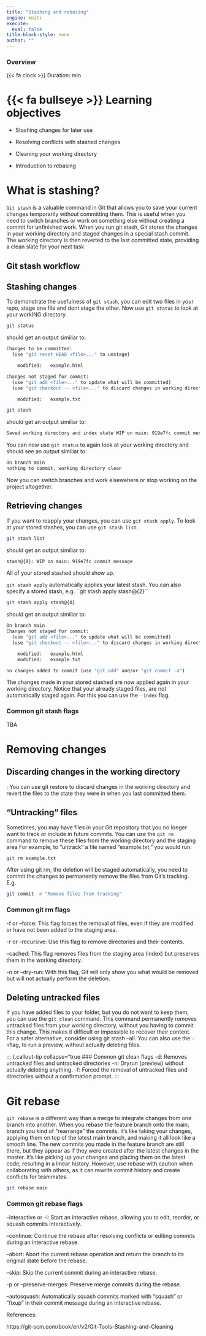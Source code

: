 ```yaml
---
title: "Stashing and rebasing"
engine: knitr
execute:
  eval: false
title-block-style: none
author: ""
---
```


::: callout-note
### Overview

{{< fa clock >}} Duration: min
:::

# {{< fa bullseye >}} Learning objectives
- Stashing changes for later use

- Resolving conflicts with stashed changes

- Cleaning your working directory

- Introduction to rebasing

# What is stashing?
`Git stash` is a valuable command in Git that allows you to save your current changes temporarily without committing them.
This is useful when you need to switch branches or work on something else without creating a commit for unfinished work.
When you run git stash, Git stores the changes in your working directory and staged changes in a special stash commit.
The working directory is then reverted to the last committed state, providing a clean slate for your next task

## Git stash workflow

## Stashing changes
To demonstrate the usefulness of `git stash`, you can edit two files in your repo, stage one file and dont stage the other.
Now use `git status` to look at your workING directory.

```bash
git status
```
should get an output similiar to:

```bash
Changes to be committed:
  (use "git reset HEAD <file>..." to unstage)

	modified:   example.html

Changes not staged for commit:
  (use "git add <file>..." to update what will be committed)
  (use "git checkout -- <file>..." to discard changes in working directory)

	modified:   example.txt   
```

```bash
git stash
````
should get an output similiar to:

```bash
Saved working directory and index state WIP on main: 919e7fc commit message
```
You can now use `git status` to again look at your working directory and should see an output similiar to:
```bash
On branch main
nothing to commit, working directory clean
````
Now you can switch branches and work elsewehere or stop working on the project altogether.

## Retrieving changes
If you want to reapply your changes, you can use `git stash apply`. 
To look at your stored stashes, you can use `git stash list`.
```bash
git stash list
````
should get an output similiar to:
```bash
stash@{0}: WIP on main: 919e7fc commit message
````
All of your stored stashed should show up.

`git stash apply` automatically applies your latest stash.
You can also specify a stored stash, e.g. ` git stash apply stash@{2}``

```bash
git stash apply stash@{0}
```
should get an output similiar to:
```bash
On branch main
Changes not staged for commit:
  (use "git add <file>..." to update what will be committed)
  (use "git checkout -- <file>..." to discard changes in working directory)

	modified:   example.html
	modified:   example.txt

no changes added to commit (use "git add" and/or "git commit -a")
```

The changes made in your stored stashed are now applied again in your working directory.
Notice that your already staged files, are not automatically staged again.
For this you can use the`--index` flag.

::: {.callout-tip collapse="true"}
### Common git stash flags
TBA
:::

# Removing changes
## Discarding changes in the working directory
: You can use git restore to discard changes in the working directory and revert the files to the state they were in when you last committed them.

## "Untracking" files
Sometimes, you may have files in your Git repository that you no longer want to track or include in future commits. 
You can use the `git rm` command to remove these files from the working directory and the staging area
For example, to "untrack" a file named "example.txt," you would run:
```bash
git rm example.txt
````
After using git rm, the deletion will be staged automatically,  you need to commit the changes to permanently remove the files from Git's tracking.
E.g.
```bash
git commit -m "Remove files from tracking"
````
::: {.callout-tip collapse="true"}
### Common git rm flags
-f or --force: This flag forces the removal of files, even if they are modified or have not been added to the staging area. 

-r or --recursive: Use this flag to remove directories and their contents. 

--cached: This flag removes files from the staging area (index) but preserves them in the working directory. 

-n or --dry-run: With this flag, Git will only show you what would be removed but will not actually perform the deletion. 
:::


## Deleting untracked files
If you have added files to your folder, but you do not want to keep them, you can use the `git clean` command.
This command permanently removes untracked files from your working directory, without you having to commit this change.
This makes it difficult or impossible to recover their content.
For a safer alternative, consider using git stash --all. 
You can also use the `-n`flag, to run a preview, without actually deleting files.

::: {.callout-tip collapse="true
### Common git clean flags
-d: Removes untracked files and untracked directories
-n: Dryrun (preview) without actually deleting anything.
-f: Forced the removal of untracked files and directories without a confirmation prompt.
:::

# Git rebase
`git rebase` is a different way than a merge to integrate changes from one branch into another. 
When you rebase the feature branch onto the main, branch you kind of "rearrange" the commits. 
It's like taking your changes, applying them on top of the latest main branch, and making it all look like a smooth line. 
The new commits you made in the feature branch are still there, but they appear as if they were created after the latest changes in the master. 
It's like picking up your changes and placing them on the latest code, resulting in a linear history. However, use rebase with caution when collaborating with others, as it can rewrite commit history and create conflicts for teammates.

```bash
git rebase main
```
::: {.callout-tip collapse="true"}
### Common git rebase flags
--interactive or -i: Start an interactive rebase, allowing you to edit, reorder, or squash commits interactively.

--continue: Continue the rebase after resolving conflicts or editing commits during an interactive rebase.

--abort: Abort the current rebase operation and return the branch to its original state before the rebase.

--skip: Skip the current commit during an interactive rebase.

-p or --preserve-merges: Preserve merge commits during the rebase.

--autosquash: Automatically squash commits marked with "squash" or "fixup" in their commit message during an interactive rebase.
:::

References:

https://git-scm.com/book/en/v2/Git-Tools-Stashing-and-Cleaning